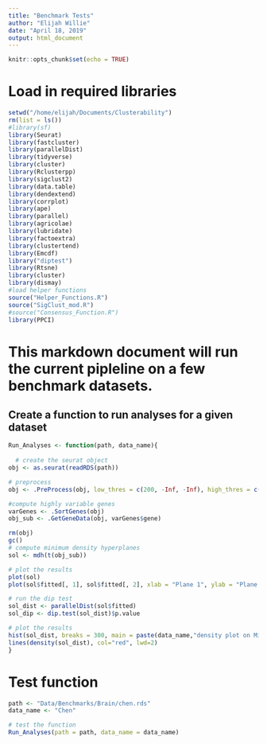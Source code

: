 ```yaml
---
title: "Benchmark Tests"
author: "Elijah Willie"
date: "April 18, 2019"
output: html_document
---
```


```r
knitr::opts_chunk$set(echo = TRUE)
```

# Load in required libraries
```r
setwd("/home/elijah/Documents/Clusterability")
rm(list = ls())
#library(sf)
library(Seurat)
library(fastcluster)
library(parallelDist)
library(tidyverse)
library(cluster)
library(Rclusterpp)
library(sigclust2)
library(data.table)
library(dendextend)
library(corrplot)
library(ape)
library(parallel)
library(agricolae)
library(lubridate)
library(factoextra)
library(clustertend)
library(Emcdf)
library("diptest")
library(Rtsne)
library(cluster)
library(dismay)
#load helper functions
source("Helper_Functions.R")
source("SigClust_mod.R")
#source("Consensus_Function.R")
library(PPCI)
```

# This markdown document will run the current pipleline on a few benchmark datasets.


## Create a function to run analyses for a given dataset
```r
Run_Analyses <- function(path, data_name){
  
  # create the seurat object
obj <- as.seurat(readRDS(path))

# preprocess
obj <- .PreProcess(obj, low_thres = c(200, -Inf, -Inf), high_thres = c(2500, 0.05, Inf))

#compute highly variable genes
varGenes <- .SortGenes(obj)
obj_sub <- .GetGeneData(obj, varGenes$gene)

rm(obj)
gc()
# compute minimum density hyperplanes
sol <- mdh(t(obj_sub))

# plot the results
plot(sol)
plot(sol$fitted[, 1], sol$fitted[, 2], xlab = "Plane 1", ylab = "Plane 2", main = "Minimum density hyperplane data projection")

# run the dip test
sol_dist <- parallelDist(sol$fitted)
sol_dip <- dip.test(sol_dist)$p.value

# plot the results
hist(sol_dist, breaks = 300, main = paste(data_name,"density plot on Min Density Hyperplane", "\nDip Test p-value =", round(sol_dip,4)), xlab = "Distance", probability = T, col = "lightblue")
lines(density(sol_dist), col="red", lwd=2)
}


```


# Test function
```r
path <- "Data/Benchmarks/Brain/chen.rds"
data_name <- "Chen"

# test the function
Run_Analyses(path = path, data_name = data_name)
```

